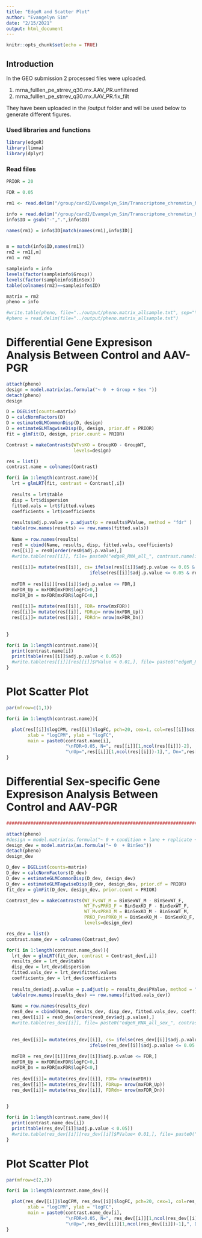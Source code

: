 ```yaml
---
title: "EdgeR and Scatter Plot"
author: "Evangelyn Sim"
date: "2/15/2021"
output: html_document
---
```


```r
knitr::opts_chunk$set(echo = TRUE)
```




## Introduction

In the GEO submission 2 processed files were uploaded. 

1. mrna_fulllen_pe_strrev_q30.mx.AAV_PR.unfiltered
2. mrna_fulllen_pe_strrev_q30.mx.AAV_PR.fix_filt

They have been uploaded in the /output folder and will be used below to generate different figures.



### Used libraries and functions

```r
library(edgeR)
library(limma)
library(dplyr)

```


### Read files 
```r

PRIOR = 20

FDR = 0.05

rm1 <- read.delim("/group/card2/Evangelyn_Sim/Transcriptome_chromatin_human/Sequencing_ATAC_RNA/GITHUB/Mouse_PRKO_RNAseq_bulk/output/mrna_fulllen_pe_strrev_q30.mx.PRKO.all.fix_filt", row.names = 1)

info = read.delim("/group/card2/Evangelyn_Sim/Transcriptome_chromatin_human/Sequencing_ATAC_RNA/GITHUB/Mouse_PRKO_RNAseq_bulk/output/20200211_PRKO_RNA_samplesheet.txt", header = TRUE, sep = "\t", stringsAsFactors = F)
info$ID = gsub("-",".",info$ID)

names(rm1) = info$ID[match(names(rm1),info$ID)]


m = match(info$ID,names(rm1))
rm2 = rm1[,m]
rm1 = rm2

sampleinfo = info
levels(factor(sampleinfo$Group))
levels(factor(sampleinfo$BinSex))
table(colnames(rm2)==sampleinfo$ID)

matrix = rm2
pheno = info

#write.table(pheno, file="../output/pheno.matrix_allsample.txt", sep="\t", quote = F, row.names = F)
#pheno = read.delim(file="../output/pheno.matrix_allsample.txt")

```


# Differential Gene Expresison Analysis Between Control and AAV-PGR

```r

attach(pheno)
design = model.matrix(as.formula("~ 0  + Group + Sex "))
detach(pheno)
design

D = DGEList(counts=matrix)
D = calcNormFactors(D)
D = estimateGLMCommonDisp(D, design)
D = estimateGLMTagwiseDisp(D, design, prior.df = PRIOR)
fit = glmFit(D, design, prior.count = PRIOR)

Contrast = makeContrasts(WTvsKO = GroupKO - GroupWT,
                         levels=design)

res = list()
contrast.name = colnames(Contrast)

for(i in 1:length(contrast.name)){
  lrt = glmLRT(fit, contrast = Contrast[,i])   
  
  results = lrt$table
  disp = lrt$dispersion
  fitted.vals = lrt$fitted.values
  coefficients = lrt$coefficients
  
  results$adj.p.value = p.adjust(p = results$PValue, method = "fdr" )
  table(row.names(results) == row.names(fitted.vals))
  
  Name = row.names(results)
  res0 = cbind(Name, results, disp, fitted.vals, coefficients)
  res[[i]] = res0[order(res0$adj.p.value),]
  #write.table(res[[i]], file= paste0("edgeR_RNA_all_", contrast.name[i] ,".xls"), quote=F, sep="\t", col.names = T, row.names = F)
  
  res[[i]]= mutate(res[[i]], cs= ifelse(res[[i]]$adj.p.value <= 0.05 & res[[i]]$logFC <= 0, "purple",
                               ifelse(res[[i]]$adj.p.value <= 0.05 & res[[i]]$logFC >= 0, "springgreen3", "grey")))
  
  mxFDR = res[[i]][res[[i]]$adj.p.value <= FDR,]
  mxFDR_Up = mxFDR[mxFDR$logFC>0,]
  mxFDR_Dn = mxFDR[mxFDR$logFC<0,]
  
  res[[i]]= mutate(res[[i]], FDR= nrow(mxFDR))
  res[[i]]= mutate(res[[i]], FDRup= nrow(mxFDR_Up))
  res[[i]]= mutate(res[[i]], FDRdn= nrow(mxFDR_Dn))
  
  
}

for(i in 1:length(contrast.name)){
  print(contrast.name[i])
  print(table(res[[i]]$adj.p.value < 0.05))
  #write.table(res[[i]][res[[i]]$PValue < 0.01,], file= paste0("edgeR_RNA_all_", contrast.name[i] ,"_p001.xls"), quote=F, sep="\t", col.names = T, row.names = F)
}

```

# Plot Scatter Plot

```r

par(mfrow=c(1,1))

for(i in 1:length(contrast.name)){

  plot(res[[i]]$logCPM, res[[i]]$logFC, pch=20, cex=1, col=res[[i]]$cs, 
        xlab = "logCPM", ylab = "logFC",
        main = paste0(contrast.name[i], 
                      "\nFDR=0.05, N=", res[[i]][1,ncol(res[[i]])-2], 
                      "\nUp=",res[[i]][1,ncol(res[[i]])-1],", Dn=",res[[i]][1,ncol(res[[i]])]))
}

```

# Differential Sex-specific Gene Expresison Analysis Between Control and AAV-PGR

```r
########################################################################################################Dev

attach(pheno)
#design = model.matrix(as.formula("~ 0 + condition + lane + replicate + time"))
design_dev = model.matrix(as.formula("~ 0  + BinSex"))
detach(pheno)
design_dev

D_dev = DGEList(counts=matrix)
D_dev = calcNormFactors(D_dev)
D_dev = estimateGLMCommonDisp(D_dev, design_dev)
D_dev = estimateGLMTagwiseDisp(D_dev, design_dev, prior.df = PRIOR)
fit_dev = glmFit(D_dev, design_dev, prior.count = PRIOR)

Contrast_dev = makeContrasts(WT_FvsWT_M = BinSexWT_M - BinSexWT_F,
                             WT_FvsPRKO_F = BinSexKO_F - BinSexWT_F,
                             WT_MvsPRKO_M = BinSexKO_M - BinSexWT_M,
                             PRKO_FvsPRKO_M = BinSexKO_M - BinSexKO_F,
                             levels=design_dev)

res_dev = list()
contrast.name_dev = colnames(Contrast_dev)

for(i in 1:length(contrast.name_dev)){
  lrt_dev = glmLRT(fit_dev, contrast = Contrast_dev[,i])   
  results_dev = lrt_dev$table
  disp_dev = lrt_dev$dispersion
  fitted.vals_dev = lrt_dev$fitted.values
  coefficients_dev = lrt_dev$coefficients
  
  results_dev$adj.p.value = p.adjust(p = results_dev$PValue, method = "fdr" )
  table(row.names(results_dev) == row.names(fitted.vals_dev))
  
  Name = row.names(results_dev)
  res0_dev = cbind(Name, results_dev, disp_dev, fitted.vals_dev, coefficients_dev)
  res_dev[[i]] = res0_dev[order(res0_dev$adj.p.value),]
  #write.table(res_dev[[i]], file= paste0("edgeR_RNA_all_sex_", contrast.name_dev[i] ,".xls"), quote=F, sep="\t", col.names = T, row.names = F)
  
  
  res_dev[[i]]= mutate(res_dev[[i]], cs= ifelse(res_dev[[i]]$adj.p.value <= 0.05 & res_dev[[i]]$logFC <= 0, "purple",
                               ifelse(res_dev[[i]]$adj.p.value <= 0.05 & res_dev[[i]]$logFC >= 0, "springgreen3", "grey")))
  
  mxFDR = res_dev[[i]][res_dev[[i]]$adj.p.value <= FDR,]
  mxFDR_Up = mxFDR[mxFDR$logFC>0,]
  mxFDR_Dn = mxFDR[mxFDR$logFC<0,]
  
  res_dev[[i]]= mutate(res_dev[[i]], FDR= nrow(mxFDR))
  res_dev[[i]]= mutate(res_dev[[i]], FDRup= nrow(mxFDR_Up))
  res_dev[[i]]= mutate(res_dev[[i]], FDRdn= nrow(mxFDR_Dn))

  
}

for(i in 1:length(contrast.name_dev)){
  print(contrast.name_dev[i])
  print(table(res_dev[[i]]$adj.p.value < 0.05))
  #write.table(res_dev[[i]][res_dev[[i]]$PValue< 0.01,], file= paste0("edgeR_RNA_all_sex_", contrast.name_dev[i] ,"_p001.xls"), quote=F, sep="\t", col.names = T, row.names = F)
}


```


# Plot Scatter Plot

```r

par(mfrow=c(2,2))

for(i in 1:length(contrast.name_dev)){

  plot(res_dev[[i]]$logCPM, res_dev[[i]]$logFC, pch=20, cex=1, col=res_dev[[i]]$cs, 
        xlab = "logCPM", ylab = "logFC",
        main = paste0(contrast.name_dev[i], 
                      "\nFDR=0.05, N=", res_dev[[i]][1,ncol(res_dev[[i]])-2], 
                      "\nUp=",res_dev[[i]][1,ncol(res_dev[[i]])-1],", Dn=",res_dev[[i]][1,ncol(res_dev[[i]])]))
}

```

